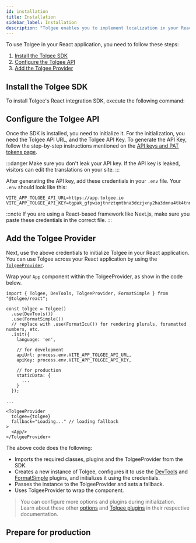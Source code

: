 ```yaml
---
id: installation
title: Installation
sidebar_label: Installation
description: "Tolgee enables you to implement localization in your React application with ease. You can integrate Tolgee in your React application using Tolgee's SDK for React. To use this SDK, start by installing Tolgee for React."
---
```


To use Tolgee in your React application, you need to follow these steps:

1. [Install the Tolgee SDK](#install-the-tolgee-sdk)
2. [Configure the Tolgee API](#configure-the-tolgee-api)
3. [Add the Tolgee Provider](#add-the-tolgee-provider)

## Install the Tolgee SDK

To install Tolgee's React integration SDK, execute the following command:


<InstallationTabs lib="@tolgee/react" />

## Configure the Tolgee API

Once the SDK is installed, you need to initialize it. For the initialization, you need the Tolgee API URL, and the Tolgee API Key. To generate the API Key, follow the step-by-step instructions mentioned on the [API keys and PAT tokens page](../../../platform/account_settings/api_keys_and_pat_tokens).

:::danger
Make sure you don't leak your API key. If the API key is leaked, visitors can edit the translations on your site.
:::

After generating the API key, add these credentials in your `.env` file. Your `.env` should look like this:

```env
VITE_APP_TOLGEE_API_URL=https://app.tolgee.io
VITE_APP_TOLGEE_API_KEY=tgpak_gfpwiojtnrztqmtbna3dczjxny2ha3dmnu4tk4tnnjvgc
```

:::note
If you are using a React-based framework like Next.js, make sure you paste these credentials in the correct file.
:::

## Add the Tolgee Provider

Next, use the above credentials to initialize Tolgee in your React application. You can use Tolgee across your React application by using the [`TolgeeProvider`](./api#tolgeeprovider).

Wrap your `App` component within the TolgeeProvider, as show in the code below.

```tsx
import { Tolgee, DevTools, TolgeeProvider, FormatSimple } from "@tolgee/react";

const tolgee = Tolgee()
  .use(DevTools())
  .use(FormatSimple())
  // replace with .use(FormatIcu()) for rendering plurals, foramatted numbers, etc.
  .init({
    language: 'en',

    // for development
    apiUrl: process.env.VITE_APP_TOLGEE_API_URL,
    apiKey: process.env.VITE_APP_TOLGEE_API_KEY,

    // for production
    staticData: {
      ...
    }
  });

...

<TolgeeProvider
  tolgee={tolgee}
  fallback="Loading..." // loading fallback
>
  <App/>
</TolgeeProvider>
```

The above code does the following:

- Imports the required classes, plugins and the TolgeeProvider from the SDK.
- Creates a new instance of Tolgee, configures it to use the [DevTools](../../api/web_package/plugins#devtools) and [FormatSimple](../../api/core_package/format-simple) plugins, and initializes it using the credentials.
- Passes the instance to the TolgeeProvider and sets a fallback.
- Uses TolgeeProvider to wrap the component.

> You can configure more options and plugins during initialization. Learn about these other [options](../../api/core_package/options) and [Tolgee plugins](../../plugins) in their respective documentation.

## Prepare for production


<PreparingForProduction />


<ExampleBanner framework="React" />
